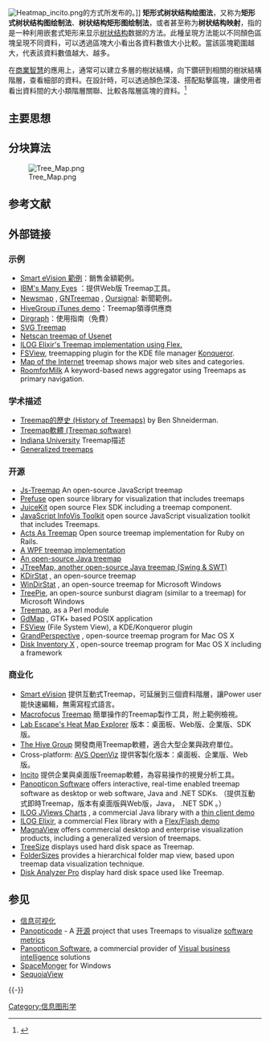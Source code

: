 [[File:Heatmap_incito.png|thumb]]的方式所发布的。]]
'''矩形式树状结构绘图法'''，又称为'''矩形式树状结构图绘制法'''、'''树状结构矩形图绘制法'''，或者甚至称为'''树状结构映射'''，指的是一种利用嵌套式矩形来显示[[树状结构|树状结构]]数据的方法。此種呈現方法能以不同顏色區塊呈現不同資料，可以透過區塊大小看出各資料數值大小比較。當該區塊範圍越大，代表該資料數值越大、越多。

在[[商業智慧|商業智慧]]的應用上，通常可以建立多層的樹狀結構，向下鑽研到相關的樹狀結構階層，查看細部的資料。在設計時，可以透過顏色深淺、搭配點擊區塊，讓使用者看出資料間的大小類階層關聯、比較各階層區塊的資料。<ref>{{Cite web|title=拆解圖形與資料的「比較」關係 - Treemap|url=http://www.lcnet.com.tw/Q&A/20191001.html#link2|accessdate=2019-12-11|date=2019-10-01|format=|work=www.lcnet.com.tw|publisher=Smart eVision Inc.|language=zh}}</ref>

==主要思想==

==分块算法==
[[File:Tree_Map.png|thumb]]

==参考文献==
{{Reflist}}

==外部链接==
===示例===
*[http://www.lcnet.com.tw/Q&A/20191001.html#link2 Smart eVision 範例]：銷售金額範例。
*[http://services.alphaworks.ibm.com/manyeyes/home IBM's Many Eyes] {{Wayback|url=http://services.alphaworks.ibm.com/manyeyes/home |date=20081106141609 }}：提供Web版 Treemap工具。
*[http://marumushi.com/apps/newsmap/newsmap.cfm Newsmap] {{Wayback|url=http://marumushi.com/apps/newsmap/newsmap.cfm |date=20090302091432 }}, [http://us.gn.bartal.org/ GNTreemap] {{Wayback|url=http://us.gn.bartal.org/ |date=20090303151322 }}, [https://web.archive.org/web/20090227072446/http://www.oursignal.com/ Oursignal]: 新聞範例。
*[https://web.archive.org/web/20090207080237/http://hivegroup.com/gallery/galleryapps_itunes.html HiveGroup iTunes demo]：Treemap領導供應商
*[https://web.archive.org/web/20090224233522/http://www.spillett.net/~dirgraph/ Dirgraph]：使用指南（免費）
*[https://web.archive.org/web/20090317075135/http://webhome.cs.uvic.ca/~seanf/software/svg_treemap.html SVG Treemap]
*[https://web.archive.org/web/20061016030437/http://netscan.research.microsoft.com/treemap/ Netscan treemap of Usenet]
*[https://web.archive.org/web/20090307171114/http://visudemos.ilog.com/webdemos/treemap/treemap.html ILOG Elixir's Treemap implementation using Flex.]
*[https://web.archive.org/web/20081220201252/http://docs.kde.org/kde3/en/kdeaddons/konq-plugins/fsview/index.html FSView], treemapping plugin for the KDE file manager [[Konqueror|Konqueror]].
*[http://internetmap.juiceanalytics.com/ Map of the Internet] {{Wayback|url=http://internetmap.juiceanalytics.com/ |date=20081218020856 }} treemap shows major web sites and categories.
*[http://www.roomformilk.com/ RoomforMilk] {{Wayback|url=http://www.roomformilk.com/ |date=20090201055057 }} A keyword-based news aggregator using Treemaps as primary navigation.

===学术描述===
*[http://www.cs.umd.edu/hcil/treemap-history/index.shtml Treemap的歷史 (History of Treemaps)] {{Wayback|url=http://www.cs.umd.edu/hcil/treemap-history/index.shtml |date=20090228113625 }} by Ben Shneiderman.
*[http://www.cs.umd.edu/hcil/treemap/ Treemap軟體 (Treemap software)] {{Wayback|url=http://www.cs.umd.edu/hcil/treemap/ |date=20090226152139 }}
*[http://iv.slis.indiana.edu/sw/treemap.html Indiana University] {{Wayback|url=http://iv.slis.indiana.edu/sw/treemap.html |date=20090201200349 }} Treemap描述
*[https://web.archive.org/web/20110724160547/http://www.magnaview.nl/documents/Visualizing_Business_Data_with_Generalized_Treemaps.pdf Generalized treemaps]

===开源===
*[http://js-treemap.sourceforge.net/ Js-Treemap] {{Wayback|url=http://js-treemap.sourceforge.net/ |date=20090221183751 }} An open-source JavaScript treemap
*[http://prefuse.org Prefuse] {{Wayback|url=http://prefuse.org/ |date=20200530082023 }} open source library for visualization that includes treemaps
*[https://web.archive.org/web/20090223085856/http://www.juicekit.org/ JuiceKit] open source Flex SDK including a treemap component. 
*[http://thejit.org JavaScript InfoVis Toolkit] {{Wayback|url=http://thejit.org/ |date=20120911141102 }} open source JavaScript visualization toolkit that includes Treemaps.
*[https://web.archive.org/web/20090213112823/http://code.qnot.org/svn/projects/acts_as_treemap/ Acts As Treemap] Open source treemap implementation for Ruby on Rails.
*[http://www.codeplex.com/treemaps/ A WPF treemap implementation] {{Wayback|url=http://www.codeplex.com/treemaps/ |date=20080922140712 }}
*[http://treemap.sourceforge.net/ An open-source Java treemap] {{Wayback|url=http://treemap.sourceforge.net/ |date=20090217003851 }}
*[http://jtreemap.sourceforge.net/ JTreeMap, another open-source Java treemap (Swing & SWT)] {{Wayback|url=http://jtreemap.sourceforge.net/ |date=20090220072308 }}
*[http://kdirstat.sourceforge.net/ KDirStat] {{Wayback|url=http://kdirstat.sourceforge.net/ |date=20090302053426 }}, an open-source treemap
*[http://windirstat.info/ WinDirStat] {{Wayback|url=http://windirstat.info/ |date=20090224234051 }}, an open-source treemap for Microsoft Windows
*[http://treepie.sf.net/ TreePie], an open-source sunburst diagram (similar to a treemap) for Microsoft Windows
*[https://web.archive.org/web/20081017051935/http://www.uc.org/read/Treemaps Treemap], as a Perl module
*[http://gdmap.sourceforge.net/ GdMap] {{Wayback|url=http://gdmap.sourceforge.net/ |date=20090203210511 }}, GTK+ based POSIX application
*[https://web.archive.org/web/20081220201252/http://docs.kde.org/kde3/en/kdeaddons/konq-plugins/fsview/index.html FSView] (File System View), a KDE/Konqueror plugin
*[http://grandperspectiv.sourceforge.net/ GrandPerspective] {{Wayback|url=http://grandperspectiv.sourceforge.net/ |date=20090228235148 }}, open-source treemap program for Mac OS X
*[http://www.derlien.com/ Disk Inventory X] {{Wayback|url=http://www.derlien.com/ |date=20090227144520 }}, open-source treemap program for Mac OS X including a framework

===商业化===
*[http://www.lcnet.com.tw/ Smart eVision] {{Wayback|url=http://www.lcnet.com.tw/ |date=20191128165820 }} 提供互動式Treemap，可延展到三個資料階層，讓Power user能快速編輯，無需寫程式語言。
*[http://www.macrofocus.com/ Macrofocus] {{Wayback|url=http://www.macrofocus.com/ |date=20090209190014 }} [http://www.treemap.com/ Treemap] {{Wayback|url=http://www.treemap.com/ |date=20110809075744 }} 簡單操作的Treemap製作工具，附上範例檢視。
*[https://web.archive.org/web/20090304223702/http://labescape.com/ Lab Escape's Heat Map Explorer] 版本：桌面板、Web版、企業版、SDK版。
*[http://www.hivegroup.com/ The Hive Group] {{Wayback|url=http://www.hivegroup.com/ |date=20090228022935 }} 開發商用Treemap軟體，適合大型企業與政府單位。
* Cross-platform: [https://web.archive.org/web/20081107064735/http://www.openviz.com/heatmaps.html AVS OpenViz] 提供客製化版本：桌面板、企業版、Web版。
*[http://www.heatmaps.co.uk Incito] {{Wayback|url=http://www.heatmaps.co.uk/ |date=20091125212459 }} 提供企業與桌面版Treemap軟體，為容易操作的視覺分析工具。
*[http://www.panopticon.com Panopticon Software] {{Wayback|url=http://www.panopticon.com/ |date=20180904225925 }} offers interactive, real-time enabled treemap software as desktop or web software, Java and .NET SDKs. （提供互動式即時Treemap，版本有桌面版與Web版，Java， .NET SDK 。）
*[http://www.ilog.com/products/jviews/charts ILOG JViews Charts] {{Wayback|url=http://www.ilog.com/products/jviews/charts |date=20090221063225 }}, a commercial Java library with a [https://web.archive.org/web/20090120000913/http://svdemo01.ilog.com/jsf-chart-treemap-ws-81/ thin client demo]
*[http://elixir.ilog.com ILOG Elixir]{{Dead link|date=2020年4月 |bot=InternetArchiveBot |fix-attempted=yes }}, a commercial Flex library with a [https://web.archive.org/web/20090307171114/http://visudemos.ilog.com/webdemos/treemap/treemap.html Flex/Flash demo]
*[http://www.magnaview.nl MagnaView] {{Wayback|url=http://www.magnaview.nl/ |date=20090131210849 }} offers commercial desktop and enterprise visualization products, including a generalized version of treemaps.
*[http://www.jam-software.com/treesize/index.shtml TreeSize] {{Wayback|url=http://www.jam-software.com/treesize/index.shtml |date=20090220180819 }} displays used hard disk space as Treemap.
*[http://www.foldersizes.com FolderSizes] {{Wayback|url=http://www.foldersizes.com/ |date=20200723204728 }} provides a hierarchical folder map view, based upon treemap data visualization technique.
*[http://www.diskanalyzerpro.com Disk Analyzer Pro ] {{Wayback|url=http://www.diskanalyzerpro.com/ |date=20150218020004 }} display hard disk space used like Treemap.

==参见==
*[[信息可视化|信息可视化]]
*[[Panopticode|Panopticode]] - A [[开源|开源]] project that uses Treemaps to visualize [[software_metrics|software metrics]]
*[[Panopticon_Software|Panopticon Software]], a commercial provider of [[Visual_business_intelligence|Visual business intelligence]] solutions
*[[SpaceMonger|SpaceMonger]] for Windows
*[[SequoiaView|SequoiaView]]

{{-}}
{{可视化}}

[[Category:信息图形学|Category:信息图形学]]